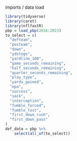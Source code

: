 

imports / data load
```r
library(tidyverse)
library(caret)
library(nflfastR)
pbp = load_pbp(2016:2023)
to_select = c(
  "defteam",
  "posteam",
  "down",
  "ydstogo",
  "yardline_100",
  "game_seconds_remaining",
  "half_seconds_remaining",
  "quarter_seconds_remaining",
  "play_type",
  "yards_gained",
  "epa",
  "success",
  "sack",
  "interception",
  "fumble_forced",
  "fumble_lost",
  "first_down_rush",
  "first_down_pass"
)
def_data = pbp %>%
    select(all_of(to_select))
```
